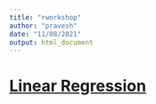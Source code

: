 ```yaml
---
title: "rworkshop"
author: "pravesh"
date: "11/08/2021"
output: html_document
---
```




# [Linear Regression](regression.html)





